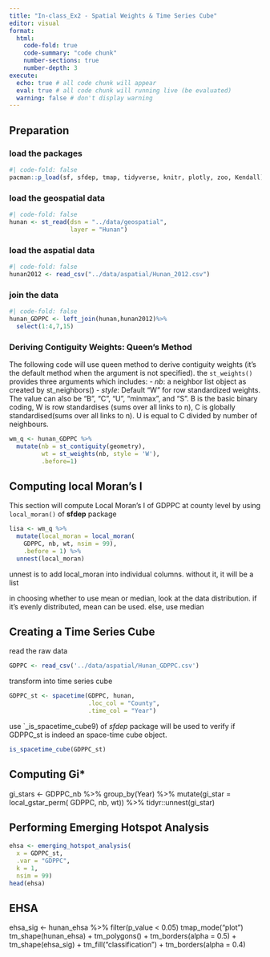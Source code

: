 ```yaml
---
title: "In-class_Ex2 - Spatial Weights & Time Series Cube"
editor: visual
format: 
  html:
    code-fold: true
    code-summary: "code chunk"
    number-sections: true
    number-depth: 3
execute:
  echo: true # all code chunk will appear
  eval: true # all code chunk will running live (be evaluated)
  warning: false # don't display warning
---
```


## Preparation
::: panel-tabset
### load the packages
```r
#| code-fold: false
pacman::p_load(sf, sfdep, tmap, tidyverse, knitr, plotly, zoo, Kendall)
```

### load the geospatial data
```r
#| code-fold: false
hunan <- st_read(dsn = "../data/geospatial", 
                 layer = "Hunan")
```
### load the aspatial data
```r
#| code-fold: false
hunan2012 <- read_csv("../data/aspatial/Hunan_2012.csv")
```
### join the data
```r
#| code-fold: false
hunan_GDPPC <- left_join(hunan,hunan2012)%>%
  select(1:4,7,15)
```
:::


### Deriving Contiguity Weights: Queen's Method
The following code will use queen method to derive contiguity weights (it's the default method when the argument is not specified).
the `st_weights()` provides three arguments which includes:
- *nb*: a neighbor list object as created by st_neighbors()
- *style*: Default "W" for row standardized weights. The value can also be "B", "C", "U", "minmax", and "S". B is the basic binary coding, W is row standardises (sums over all links to n), C is globally standardised(sums over all links to n). U is equal to C divided by number of neighbours.

```r
wm_q <- hunan_GDPPC %>%
  mutate(nb = st_contiguity(geometry),
         wt = st_weights(nb, style = 'W'),
         .before=1)
```


## Computing local Moran's I
This section will compute Local Moran's I of GDPPC at county level by using `local_moran()` of **sfdep** package
```r
lisa <- wm_q %>%
  mutate(local_moran = local_moran(
    GDPPC, nb, wt, nsim = 99),
    .before = 1) %>%
  unnest(local_moran) 
```
unnest is to add local_moran into individual columns. without it, it will be a list

::: {.notebox .lightbulb data-latex="lightbulb"}
in choosing whether to use mean or median, look at the data distribution.
if it's evenly distributed, mean can be used. else, use median
:::


## Creating a Time Series Cube
read the raw data
```r
GDPPC <- read_csv('../data/aspatial/Hunan_GDPPC.csv')
```

transform into time series cube
```r
GDPPC_st <- spacetime(GDPPC, hunan,
                      .loc_col = "County",
                      .time_col = "Year")
```
use `_is_spacetime_cube9) of *sfdep* package will be used to verify if GDPPC_st is indeed an space-time cube object.

```r
is_spacetime_cube(GDPPC_st)
```

## Computing Gi*
gi_stars <- GDPPC_nb %>%
  group_by(Year) %>%
  mutate(gi_star = local_gstar_perm(
    GDPPC, nb, wt)) %>%
  tidyr::unnest(gi_star)

## Performing Emerging Hotspot Analysis
```r
ehsa <- emerging_hotspot_analysis(
  x = GDPPC_st,
  .var = "GDPPC",
  k = 1,
  nsim = 99)
head(ehsa)
```


## EHSA
ehsa_sig <- hunan_ehsa %>%
  filter(p_value < 0.05)
tmap_mode("plot")
tm_shape(hunan_ehsa) +
  tm_polygons() +
  tm_borders(alpha = 0.5) +
  tm_shape(ehsa_sig) +
  tm_fill("classification")  +
  tm_borders(alpha = 0.4)

